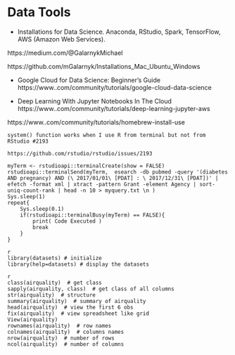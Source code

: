 
# Data Tools 


- Installations for Data Science. Anaconda, RStudio, Spark, TensorFlow, AWS (Amazon Web Services).

https://medium.com/@GalarnykMichael

https://github.com/mGalarnyk/Installations_Mac_Ubuntu_Windows

- Google Cloud for Data Science: Beginner's Guide
https://www..com/community/tutorials/google-cloud-data-science

- Deep Learning With Jupyter Notebooks In The Cloud
https://www..com/community/tutorials/deep-learning-jupyter-aws

https://www..com/community/tutorials/homebrew-install-use





```
system() function works when I use R from terminal but not from RStudio #2193

https://github.com/rstudio/rstudio/issues/2193

myTerm <- rstudioapi::terminalCreate(show = FALSE)
rstudioapi::terminalSend(myTerm,  esearch -db pubmed -query '(diabetes AND pregnancy) AND (\ 2017/01/01\ [PDAT] : \ 2017/12/31\ [PDAT])' | efetch -format xml | xtract -pattern Grant -element Agency | sort-uniq-count-rank | head -n 10 > myquery.txt \n )
Sys.sleep(1)
repeat{
    Sys.sleep(0.1)
    if(rstudioapi::terminalBusy(myTerm) == FALSE){
        print( Code Executed )
        break
    }
}
```



```
{r eval=FALSE, include=FALSE, echo=TRUE}
library(datasets) # initialize
library(help=datasets) # display the datasets
```



```
{r eval=FALSE, include=FALSE, echo=TRUE}
class(airquality)  # get class
sapply(airquality, class)  # get class of all columns
str(airquality)  # structure
summary(airquality)  # summary of airquality
head(airquality)  # view the first 6 obs
fix(airquality)  # view spreadsheet like grid
View(airquality)
rownames(airquality)  # row names
colnames(airquality)  # columns names
nrow(airquality)  # number of rows
ncol(airquality)  # number of columns
```








